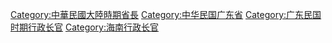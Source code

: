 [[Category:中華民國大陸時期省長|Category:中華民國大陸時期省長]]
[[Category:中华民国广东省|Category:中华民国广东省]]
[[Category:广东民国时期行政长官|Category:广东民国时期行政长官]]
[[Category:海南行政长官|Category:海南行政长官]]